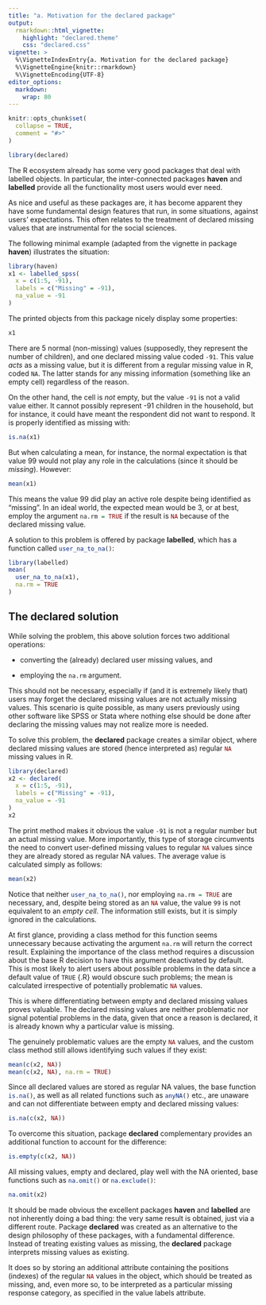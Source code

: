 ```yaml
---
title: "a. Motivation for the declared package"
output: 
  rmarkdown::html_vignette:
    highlight: "declared.theme"
    css: "declared.css"
vignette: >
  %\VignetteIndexEntry{a. Motivation for the declared package}
  %\VignetteEngine{knitr::rmarkdown}
  %\VignetteEncoding{UTF-8}
editor_options: 
  markdown: 
    wrap: 80
---
```


```r
knitr::opts_chunk$set(
  collapse = TRUE,
  comment = "#>"
)
```

```r
library(declared)
```

The R ecosystem already has some very good packages that deal with labelled
objects. In particular, the inter-connected packages **haven** and **labelled**
provide all the functionality most users would ever need.

As nice and useful as these packages are, it has become apparent they have some
fundamental design features that run, in some situations, against users'
expectations. This often relates to the treatment of declared missing values
that are instrumental for the social sciences.

The following minimal example (adapted from the vignette in package **haven**)
illustrates the situation:

```r
library(haven)
x1 <- labelled_spss(
  x = c(1:5, -91),
  labels = c("Missing" = -91),
  na_value = -91
)
```

The printed objects from this package nicely display some properties:

```r
x1
```

There are 5 normal (non-missing) values (supposedly, they represent the number
of children), and one declared missing value coded `-91`. This value *acts* as a
missing value, but it is different from a regular missing value in R, coded `NA`.
The latter stands for any missing information (something like an empty cell)
regardless of the reason.

On the other hand, the cell is *not* empty, but the value `-91` is not a valid
value either. It cannot possibly represent -91 children in the household, but
for instance, it could have meant the respondent did not want to respond. It is
properly identified as missing with:

```r
is.na(x1)
```

But when calculating a mean, for instance, the normal expectation is that value
99 would not play any role in the calculations (since it should be *missing*).
However:

```r
mean(x1)
```

This means the value 99 did play an active role despite being identified as
"missing". In an ideal world, the expected mean would be 3, or at best, employ
the argument `na.rm = TRUE`{.R} if the result is `NA`{.R} because of the
declared missing value.

A solution to this problem is offered by package **labelled**, which has a
function called `user_na_to_na()`{.R}:

```r
library(labelled)
mean(
  user_na_to_na(x1),
  na.rm = TRUE
)
```


## The declared solution

While solving the problem, this above solution forces two additional operations:

-   converting the (already) declared user missing values, and

-   employing the `na.rm`{.R} argument.

This should not be necessary, especially if (and it is extremely likely that)
users may forget the declared missing values are not actually missing values.
This scenario is quite possible, as many users previously using other software
like SPSS or Stata where nothing else should be done after declaring the missing
values may not realize more is needed.

To solve this problem, the **declared** package creates a similar object, where
declared missing values are stored (hence interpreted as) regular `NA`{.R}
missing values in R.

```r
library(declared)
x2 <- declared(
  x = c(1:5, -91),
  labels = c("Missing" = -91),
  na_value = -91
)
x2
```

The print method makes it obvious the value `-91` is not a regular number but an
actual missing value. More importantly, this type of storage circumvents the
need to convert user-defined missing values to regular `NA`{.R} values since
they are already stored as regular NA values. The average value is calculated
simply as follows:

```r
mean(x2)
```

Notice that neither `user_na_to_na()`{.R}, nor employing `na.rm = TRUE`{.R} are
necessary, and, despite being stored as an `NA`{.R} value, the value `99` is not
equivalent to an *empty cell*. The information still exists, but it is simply
ignored in the calculations.

At first glance, providing a class method for this function seems unnecessary
because activating the argument `na.rm`{.R} will return the correct result.
Explaining the importance of the class method requires a discussion about the
base R decision to have this argument deactivated by default. This is most
likely to alert users about possible problems in the data since a default value
of `TRUE` {.R} would obscure such problems; the mean is calculated irrespective
of potentially problematic `NA`{.R} values.

This is where differentiating between empty and declared missing values proves
valuable. The declared missing values are neither problematic nor signal
potential problems in the data, given that once a reason is declared, it is
already known why a particular value is missing.

The genuinely problematic values are the empty `NA`{.R} values, and the custom
class method still allows identifying such values if they exist:

```r
mean(c(x2, NA))
mean(c(x2, NA), na.rm = TRUE)
```

Since all declared values are stored as regular NA values, the base function
`is.na()`{.R}, as well as all related functions such as `anyNA()`{.R} etc., are
unaware and can not differentiate between empty and declared missing values:

```r
is.na(c(x2, NA))
```

To overcome this situation, package **declared** complementary provides an
additional function to account for the difference:

```r
is.empty(c(x2, NA))
```

All missing values, empty and declared, play well with the NA oriented, base
functions such as `na.omit()`{.R} or `na.exclude()`{.R}:

```r
na.omit(x2)
```

It should be made obvious the excellent packages **haven** and **labelled** are
not inherently doing a bad thing: the very same result is obtained, just via a
different route. Package **declared** was created as an alternative to the
design philosophy of these packages, with a fundamental difference.  Instead of
treating existing values as missing, the **declared** package interprets missing
values as existing.

It does so by storing an additional attribute containing the positions (indexes)
of the regular `NA`{.R} values in the object, which should be treated as
missing, and, even more so, to be interpreted as a particular missing response
category, as specified in the value labels attribute.
